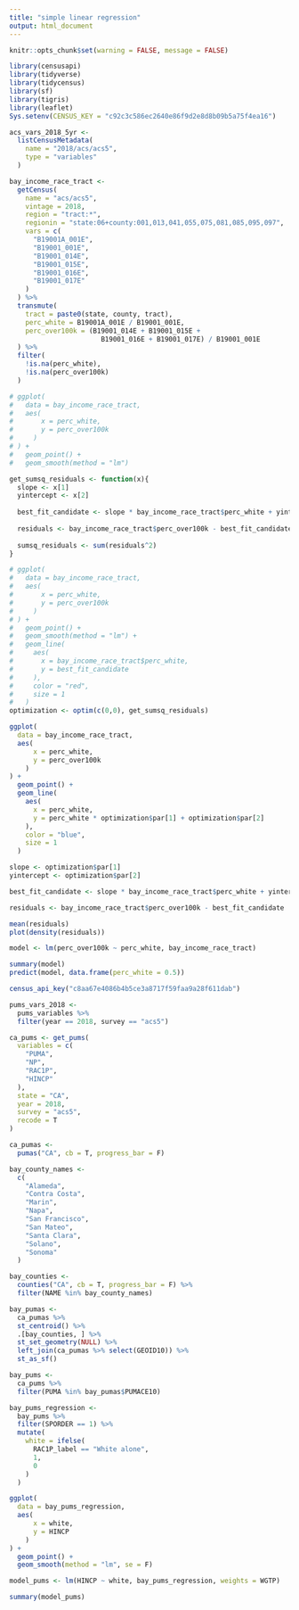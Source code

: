 ```yaml
---
title: "simple linear regression"
output: html_document
---
```

```r
knitr::opts_chunk$set(warning = FALSE, message = FALSE)
```
```r
library(censusapi)
library(tidyverse)
library(tidycensus)
library(sf)
library(tigris)
library(leaflet)
Sys.setenv(CENSUS_KEY = "c92c3c586ec2640e86f9d2e8d8b09b5a75f4ea16")

acs_vars_2018_5yr <-
  listCensusMetadata(
    name = "2018/acs/acs5",
    type = "variables"
  )
```
```r
bay_income_race_tract <- 
  getCensus(
    name = "acs/acs5",
    vintage = 2018,
    region = "tract:*",
    regionin = "state:06+county:001,013,041,055,075,081,085,095,097",
    vars = c(
      "B19001A_001E",
      "B19001_001E",
      "B19001_014E",
      "B19001_015E",
      "B19001_016E",
      "B19001_017E"
    )
  ) %>% 
  transmute(
    tract = paste0(state, county, tract),
    perc_white = B19001A_001E / B19001_001E,
    perc_over100k = (B19001_014E + B19001_015E + 
                       B19001_016E + B19001_017E) / B19001_001E
  ) %>% 
  filter(
    !is.na(perc_white), 
    !is.na(perc_over100k)
  )
```
```r
# ggplot(
#   data = bay_income_race_tract,
#   aes(
#       x = perc_white,
#       y = perc_over100k
#     )
# ) +
#   geom_point() +
#   geom_smooth(method = "lm")

get_sumsq_residuals <- function(x){
  slope <- x[1]
  yintercept <- x[2]
  
  best_fit_candidate <- slope * bay_income_race_tract$perc_white + yintercept 
  
  residuals <- bay_income_race_tract$perc_over100k - best_fit_candidate
  
  sumsq_residuals <- sum(residuals^2)
}

# ggplot(
#   data = bay_income_race_tract,
#   aes(
#       x = perc_white,
#       y = perc_over100k
#     )
# ) +
#   geom_point() +
#   geom_smooth(method = "lm") +
#   geom_line(
#     aes(
#       x = bay_income_race_tract$perc_white,
#       y = best_fit_candidate
#     ),
#     color = "red",
#     size = 1
#   )
optimization <- optim(c(0,0), get_sumsq_residuals)

ggplot(
  data = bay_income_race_tract,
  aes(
      x = perc_white,
      y = perc_over100k
    )
) +
  geom_point() +
  geom_line(
    aes(
      x = perc_white,
      y = perc_white * optimization$par[1] + optimization$par[2]
    ),
    color = "blue",
    size = 1
  )
```
```r
slope <- optimization$par[1]
yintercept <- optimization$par[2]

best_fit_candidate <- slope * bay_income_race_tract$perc_white + yintercept 

residuals <- bay_income_race_tract$perc_over100k - best_fit_candidate

mean(residuals)
plot(density(residuals))

model <- lm(perc_over100k ~ perc_white, bay_income_race_tract)

summary(model)
predict(model, data.frame(perc_white = 0.5))
```
```r

census_api_key("c8aa67e4086b4b5ce3a8717f59faa9a28f611dab")

pums_vars_2018 <- 
  pums_variables %>%
  filter(year == 2018, survey == "acs5")
```
```r
ca_pums <- get_pums(
  variables = c(
    "PUMA",
    "NP",
    "RAC1P",
    "HINCP"
  ),
  state = "CA",
  year = 2018,
  survey = "acs5",
  recode = T
)

ca_pumas <-
  pumas("CA", cb = T, progress_bar = F)

bay_county_names <-
  c(
    "Alameda",
    "Contra Costa",
    "Marin",
    "Napa",
    "San Francisco",
    "San Mateo",
    "Santa Clara",
    "Solano",
    "Sonoma"
  )

bay_counties <-
  counties("CA", cb = T, progress_bar = F) %>%
  filter(NAME %in% bay_county_names)

bay_pumas <-
  ca_pumas %>% 
  st_centroid() %>% 
  .[bay_counties, ] %>% 
  st_set_geometry(NULL) %>% 
  left_join(ca_pumas %>% select(GEOID10)) %>% 
  st_as_sf()

bay_pums <-
  ca_pums %>% 
  filter(PUMA %in% bay_pumas$PUMACE10)
```
```r
bay_pums_regression <-
  bay_pums %>% 
  filter(SPORDER == 1) %>% 
  mutate(
    white = ifelse(
      RAC1P_label == "White alone",
      1,
      0
    )
  )

ggplot(
  data = bay_pums_regression,
  aes(
      x = white,
      y = HINCP
    )
) +
  geom_point() +
  geom_smooth(method = "lm", se = F)
```

```r
model_pums <- lm(HINCP ~ white, bay_pums_regression, weights = WGTP)

summary(model_pums)
```

